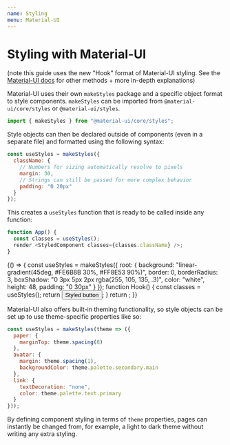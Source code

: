 ```yaml
---
name: Styling
menu: Material-UI
---
```



# Styling with Material-UI

(note this guide uses the new "Hook" format of Material-UI styling. See the [Material-UI docs](https://material-ui.com/styles/basics/) for other methods + more in-depth explanations)

Material-UI uses their own `makeStyles` package and a specific object format to style components. `makeStyles` can be imported from `@material-ui/core/styles` or `@material-ui/styles`.

```js
import { makeStyles } from "@material-ui/core/styles";
```

Style objects can then be declared outside of components (even in a separate file) and formatted using the following syntax:

```js
const useStyles = makeStyles({
  className: {
    // Numbers for sizing automatically resolve to pixels
    margin: 30,
    // Strings can still be passed for more complex behavior
    padding: "0 20px"
  }
});
```

This creates a `useStyles` function that is ready to be called inside any function:

```js
function App() {
  const classes = useStyles();
  render <StyledComponent classes={classes.className} />;
}
```

<Playground>
  {() => {
    const useStyles = makeStyles({
      root: {
        background: "linear-gradient(45deg, #FE6B8B 30%, #FF8E53 90%)",
        border: 0,
        borderRadius: 3,
        boxShadow: "0 3px 5px 2px rgba(255, 105, 135, .3)",
        color: "white",
        height: 48,
        padding: "0 30px"
      }
    });
    function Hook() {
      const classes = useStyles();
      return <Button className={classes.root}>Styled button</Button>;
    }
    return <Hook />;
  }}
</Playground>

Material-UI also offers built-in theming functionality, so style objects can be set up to use theme-specific properties like so:

```js
const useStyles = makeStyles(theme => ({
  paper: {
    marginTop: theme.spacing(8)
  },
  avatar: {
    margin: theme.spacing(1),
    backgroundColor: theme.palette.secondary.main
  },
  link: {
    textDecoration: "none",
    color: theme.palette.text.primary
  }
}));
```

By defining component styling in terms of `theme` properties, pages can instantly be changed from, for example, a light to dark theme without writing any extra styling.

